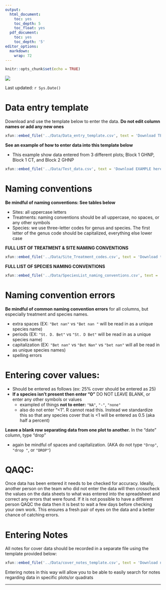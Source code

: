 ```yaml
---
output:
  html_document:
    toc: yes
    toc_depth: 5
    toc_float: yes
  pdf_document:
    toc: yes
    toc_depth: '5'
editor_options: 
  markdown: 
    wrap: 72
---
```


```r
knitr::opts_chunk$set(echo = TRUE)
```

![](images/plant_cover_data_entry.png)

Last updated: `r Sys.Date()` 

# Data entry template

Download and use the template below to enter the data. **Do not edit
column names or add any new ones**

```r
xfun::embed_file('../Data/Data_entry_template.csv', text = 'Download TEMPLATE here')
```

**See an example of how to enter data into this template below**

-   This example show data entered from 3 different plots; Block 1 GHNP,
    Block 1 CT, and Block 2 GHNP\

```r
xfun::embed_file('../Data/Test_data.csv', text = 'Download EXAMPLE here')
```

# Naming conventions

**Be mindful of naming conventions: See tables below**

-   Sites: all uppercase letters
-   Treatments: naming conventions should be all uppercase, no spaces,
    or any other symbols
-   Species: we use three-letter codes for genus and species. The first
    letter of the genus code should be capitalized, everything else
    lower case

**FULL LIST OF TREATMENT & SITE NAMING CONVENTIONS**

```r
xfun::embed_file('../Data/Site_Treatment_codes.csv', text = 'Download the site & treatment list here')
```

**FULL LIST OF SPECIES NAMING CONVENTIONS**

```r
xfun::embed_file('../Data/SpeciesList_naming_conventions.csv', text = 'Download species list here')
```

# Naming convention errors

**Be mindful of common naming convention errors** for all columns, but
especially treatment and species names.

-   extra spaces (EX: `"Bet nan"` vs `"Bet nan "` will be read in as a
    unique species name)
-   periods (EX: `"St. D. Bet"` vs `"St. D Bet"` will be read in as a
    unique species name)
-   capitalization (EX: `"Bet nan"` vs `"Bet Nan"` vs `"bet nan"` will
    all be read in as unique species names)
-   spelling errors

# Entering cover values:

-   Should be entered as follows (ex: 25% cover should be entered as 25)
-   **If a species isn't present then enter "0"** DO NOT LEAVE BLANK, or
    enter any other symbols or values
    -   exampled of things **not to enter:** `"NA"`, `"-"`, `"none"`
    -   also do not enter "\<1". R cannot read this. Instead we
        standardize this so that any species cover that is \<1 will be
        entered as 0.5 (aka half a percent)

**Leave a blank row separating data from one plot to another.** In the
"date" column, type "drop"

-   again be mindful of spaces and capitalization. (AKA do not type
    `"Drop"`, `"drop "`, or `"DROP"`)

# QAQC:

Once data has been entered it needs to be checked for accuracy. Ideally, another person on the team who did not enter the data will then crosscheck the values on the data sheets to what was entered into the spreadsheet and correct any errors that were found. If it is not possible to have a different person QAQC the data then it is best to wait a few days before checking your own work. This ensures a fresh pair of eyes on the data and a better chance of catching errors. 


# Entering Notes

All notes for cover data should be recorded in a separate file using the
template provided below:

```r
xfun::embed_file('../Data/cover_notes_template.csv', text = 'Download notes template here')
```

Entering notes in this way will allow you to be able to easily search
for notes regarding data in specific plots/or quadrats

------------------------------------------------------------------------
